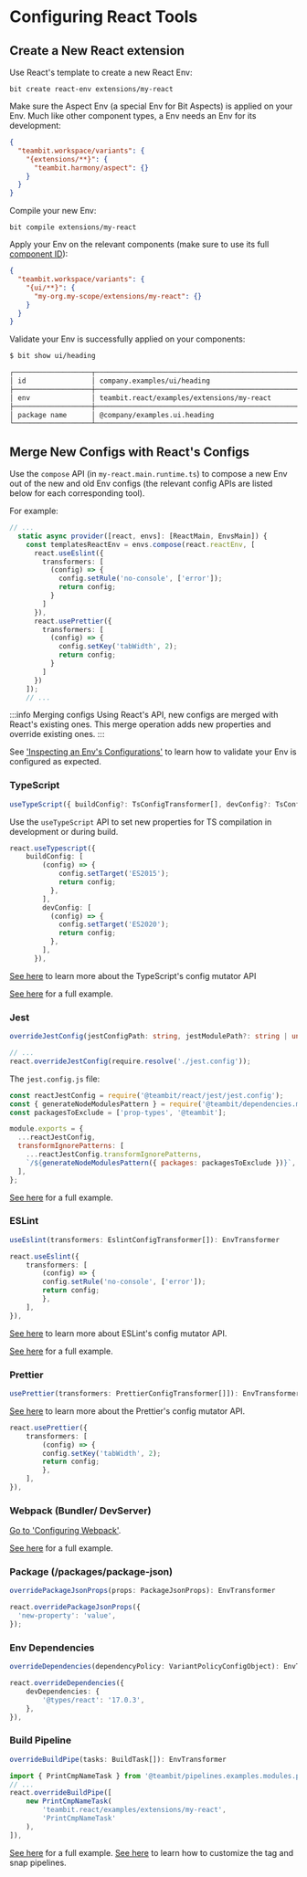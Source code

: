 # Configuring React Tools

## Create a New React extension

Use React's template to create a new React Env:

```
bit create react-env extensions/my-react
```

Make sure the Aspect Env (a special Env for Bit Aspects) is applied on your Env. Much like other component types, a Env needs an Env for its development:

```json
{
  "teambit.workspace/variants": {
    "{extensions/**}": {
      "teambit.harmony/aspect": {}
    }
  }
}
```

Compile your new Env:

```
bit compile extensions/my-react
```

Apply your Env on the relevant components (make sure to use its full [component ID](/components/structure/component-id)):

```json
{
  "teambit.workspace/variants": {
    "{ui/**}": {
      "my-org.my-scope/extensions/my-react": {}
    }
  }
}
```

Validate your Env is successfully applied on your components:

```bash
$ bit show ui/heading

┌───────────────────┬─────────────────────────────────────────────────────────────────┐
│ id                │ company.examples/ui/heading                                     │
├───────────────────┼─────────────────────────────────────────────────────────────────┤
│ env               │ teambit.react/examples/extensions/my-react                      │
├───────────────────┼─────────────────────────────────────────────────────────────────┤
│ package name      │ @company/examples.ui.heading                                    │
└───────────────────┴─────────────────────────────────────────────────────────────────┘
```

## Merge New Configs with React's Configs

Use the `compose` API (in `my-react.main.runtime.ts`) to compose a new Env out of the new and old Env configs (the relevant config APIs are listed below for each corresponding tool).

For example:

```ts
// ...
  static async provider([react, envs]: [ReactMain, EnvsMain]) {
    const templatesReactEnv = envs.compose(react.reactEnv, [
      react.useEslint({
        transformers: [
          (config) => {
            config.setRule('no-console', ['error']);
            return config;
          }
        ]
      }),
      react.usePrettier({
        transformers: [
          (config) => {
            config.setKey('tabWidth', 2);
            return config;
          }
        ]
      })
    ]);
    // ...
```

:::info Merging configs
Using React's API, new configs are merged with React's existing ones.
This merge operation adds new properties and override existing ones.
:::

See ['Inspecting an Env's Configurations'](/envs/inspecting-env) to learn how to validate your Env is configured as expected.

### TypeScript

```ts
useTypeScript({ buildConfig?: TsConfigTransformer[], devConfig?: TsConfigTransformer[]}) : EnvTransformer
```

Use the `useTypeScript` API to set new properties for TS compilation in development or during build.

```ts
react.useTypescript({
    buildConfig: [
        (config) => {
            config.setTarget('ES2015');
            return config;
          },
        ],
        devConfig: [
          (config) => {
            config.setTarget('ES2020');
            return config;
          },
        ],
      }),
```

[See here](https://bit.dev/teambit/typescript/modules/ts-config-mutator/~code/ts-config-mutator.ts) to learn more about the TypeScript's config mutator API

[See here](https://github.com/teambit/examples/blob/master/react/examples/extensions/my-react/my-react.main.runtime.ts) for a full example.

### Jest

```ts
overrideJestConfig(jestConfigPath: string, jestModulePath?: string | undefined): EnvTransformer
```

```ts
// ...
react.overrideJestConfig(require.resolve('./jest.config'));
```

The `jest.config.js` file:

```js
const reactJestConfig = require('@teambit/react/jest/jest.config');
const { generateNodeModulesPattern } = require('@teambit/dependencies.modules.packages-excluder');
const packagesToExclude = ['prop-types', '@teambit'];

module.exports = {
  ...reactJestConfig,
  transformIgnorePatterns: [
    ...reactJestConfig.transformIgnorePatterns,
    `/${generateNodeModulesPattern({ packages: packagesToExclude })}`,
  ],
};
```

[See here](https://github.com/teambit/examples/blob/master/react/examples/extensions/my-react/my-react.main.runtime.ts) for a full example.

### ESLint

```ts
useEslint(transformers: EslintConfigTransformer[]): EnvTransformer
```

```ts
react.useEslint({
    transformers: [
        (config) => {
        config.setRule('no-console', ['error']);
        return config;
        },
    ],
}),
```

[See here](https://bit.dev/teambit/defender/eslint/config-mutator/~code/config-mutator.ts) to learn more about ESLint's config mutator API.

[See here](https://github.com/teambit/examples/blob/master/react/examples/extensions/my-react/my-react.main.runtime.ts) for a full example.

### Prettier

```ts
usePrettier(transformers: PrettierConfigTransformer[]]): EnvTransformer
```

[See here](https://bit.dev/teambit/defender/prettier/config-mutator/~code/config-mutator.ts) to learn more about the Prettier's config mutator API.

```ts
react.usePrettier({
    transformers: [
        (config) => {
        config.setKey('tabWidth', 2);
        return config;
        },
    ],
}),
```

### Webpack (Bundler/ DevServer)

[Go to 'Configuring Webpack'](/tools/webpack/configure-webpack).

[See here](https://github.com/teambit/examples/blob/master/react/examples/extensions/my-react/my-react.main.runtime.ts) for a full example.

### Package (/packages/package-json)

```ts
overridePackageJsonProps(props: PackageJsonProps): EnvTransformer
```

```ts
react.overridePackageJsonProps({
  'new-property': 'value',
});
```

### Env Dependencies

```ts
overrideDependencies(dependencyPolicy: VariantPolicyConfigObject): EnvTransformer
```

```ts
react.overrideDependencies({
    devDependencies: {
        '@types/react': '17.0.3',
    },
}),
```

### Build Pipeline

```ts
overrideBuildPipe(tasks: BuildTask[]): EnvTransformer
```

```ts
import { PrintCmpNameTask } from '@teambit/pipelines.examples.modules.print-component-name';
// ...
react.overrideBuildPipe([
    new PrintCmpNameTask(
        'teambit.react/examples/extensions/my-react',
        'PrintCmpNameTask'
    ),
]),
```

[See here](https://github.com/teambit/examples/blob/master/react/examples/extensions/my-react/my-react.main.runtime.ts) for a full example.
[See here](https://github.com/teambit/examples/blob/master/react/examples/extensions/my-react/my-react.main.runtime.ts) to learn how to customize the tag and snap pipelines.
